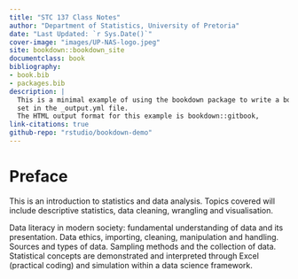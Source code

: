 ```yaml
--- 
title: "STC 137 Class Notes"
author: "Department of Statistics, University of Pretoria"
date: "Last Updated: `r Sys.Date()`"
cover-image: "images/UP-NAS-logo.jpeg"
site: bookdown::bookdown_site
documentclass: book
bibliography:
- book.bib
- packages.bib
description: |
  This is a minimal example of using the bookdown package to write a book.
  set in the _output.yml file.
  The HTML output format for this example is bookdown::gitbook,
link-citations: true
github-repo: "rstudio/bookdown-demo"
---
```


# Preface {.unnumbered}

This is an introduction to statistics and data analysis. Topics covered will include descriptive statistics, data cleaning, wrangling and visualisation.

Data literacy in modern society: fundamental understanding of data and its presentation. Data ethics, importing, cleaning, manipulation and handling. Sources and types of data. Sampling methods and the collection of data. Statistical concepts are demonstrated and interpreted through Excel (practical coding) and simulation within a data science framework.